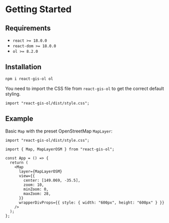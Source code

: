 # Getting Started

## Requirements

- `react >= 18.0.0`
- `react-dom >= 18.0.0`
- `ol >= 8.2.0`

## Installation

```sh npm2yarn copy
npm i react-gis-ol ol
```

You need to import the CSS file from `react-gis-ol` to get the correct default styling.

```tsx filename="app.tsx" copy
import "react-gis-ol/dist/style.css";
```

## Example

Basic `Map` with the preset OpenStreetMap `MapLayer`:

```tsx filename="app.tsx" copy
import "react-gis-ol/dist/style.css";

import { Map, MapLayerOSM } from "react-gis-ol";

const App = () => {
  return (
    <Map
      layer={MapLayerOSM}
      view={{
        center: [149.069, -35.5],
        zoom: 10,
        minZoom: 0,
        maxZoom: 28,
      }}
      wrapperDivProps={{ style: { width: "600px", height: "600px" } }}
    />
  );
};
```
